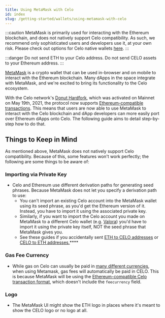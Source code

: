 ```yaml
---
title: Using MetaMask with Celo
id: index
slug: /getting-started/wallets/using-metamask-with-celo
---
```


:::caution
MetaMask is primarily used for interacting with the Ethereum blockchain, and does not natively support Celo compatibility. As such, we recommend only sophisticated users and developers use it, at your own risk. Please check out options for Celo native wallets [here](getting-started/wallets/index.md).
:::

:::danger
Do not send ETH to your Celo address. Do not send CELO assets to your Ethereum address.
:::

[MetaMask](https://metamask.io/) is a crypto wallet that can be used in-browser and on mobile to interact with the Ethereum blockchain. Many dApps in the space integrate with MetaMask, and we're excited to bring its functionality to the Celo ecosystem.

With the Celo network's [Donut Hardfork](https://github.com/celo-org/celo-proposals/blob/master/CIPs/cip-0027.md), which was activated on Mainnet on May 19th, 2021, the protocol now supports [Ethereum-compatible transactions](https://github.com/celo-org/celo-proposals/blob/master/CIPs/cip-0035.md). This means that users are now able to use MetaMask to interact with the Celo blockchain and dApp developers can more easily port over Ethereum dApps onto Celo. The following guide aims to detail step-by-step how to do that.

## **Things to Keep in Mind**

As mentioned above, MetaMask does not natively support Celo compatibility. Because of this, some features won't work perfectly; the following are some things to be aware of:

### **Importing via Private Key**

* Celo and Ethereum use different derivation paths for generating seed phrases. Because MetaMask does not let you specify a derivation path to use:
  * You can't import an existing Celo account into the MetaMask wallet using its seed phrase, as you'd get the Ethereum version of it. Instead, you have to import it using the associated private key.
  * Similarly, if you want to import the Celo account you made on MetaMask to a different Celo wallet \(e.g. [Valora](https://valoraapp.com/)\) you'd have to import it using the private key itself, NOT the seed phrase that MetaMask gives you.
  * See these guides if you accidentally sent [ETH to CELO addresses](celo-holder-guide/celo-recovery.md) or [CELO to ETH addresses.](celo-holder-guide/eth-recovery.md)\*\*\*\*

### Gas Fee Currency

* While gas on Celo can usually be paid in [many different currencies](/celo-codebase/protocol/transactions/erc20-transaction-fees), when using Metamask, gas fees will automatically be paid in CELO. This is because MetaMask will be using the [Ethereum-compatible Celo transaction format](https://github.com/celo-org/celo-proposals/blob/master/CIPs/cip-0035.md), which doesn't include the `feecurrency` field.

### Logo

* The MetaMask UI might show the ETH logo in places where it's meant to show the CELO logo or no logo at all.

